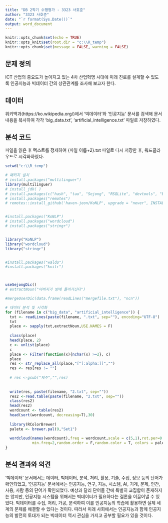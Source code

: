 ```yaml
---
title: "DB 2학기 수행평가 - 3323 사호준"
author: "3323 사호준"
date: "`r format(Sys.Date())`"
output: word_document
---
```


```r
knitr::opts_chunk$set(echo = TRUE)
knitr::opts_knit$set(root.dir = "c:\\R_temp")
knitr::opts_chunk$set(message = FALSE, warning = FALSE)
```
## 문제 정의

ICT 산업의 중요도가 높아지고 있는 4차 산업혁명 시대에 미래 진로를 설계할 수 있도록 인공지능과 빅데이터 간의 상관관계를 조사해 보고자 한다.

## 데이터

위키백과(https://ko.wikipedia.org/)에서 '빅데이터'와 '인공지능' 문서를 검색해 문서 내용을 복사하여 각각 'big_data.txt', 'artificial_intelligence.txt' 파일로 저장하였다.

## 분석 코드

파일을 읽은 후 텍스트를 정제하여 {파일 이름+2}.txt 파일로 다시 저장한 후, 워드클라우드로 시각화하였다.

```r
setwd("c:\\R_temp")

# 패키지 설치
# install.packages("multilinguer")
library(multilinguer)
# install_jdk( )
# install.packages(c("hash", "tau", "Sejong", "RSQLite", "devtools", "bit", "rex", "lazyeval", "htmlwidgets", "crosstalk", "promises", "later", "sessioninfo", "xopen", "bit64", "blob", "DBI", "memoise", "plogr", "covr", "DT", "rcmdcheck", "rversions"), type = "binary")
# install.packages("remotes")
# remotes::install_github('haven-jeon/KoNLP', upgrade = "never", INSTALL_opts=c("--no-multiarch"))


#install.packages("KoNLP")
# install.packages("wordcloud")
# install.packages("stringr")


library("KoNLP")
library("wordcloud")
library("stringr")


#install.packages("waldo")
#install.packages("knitr")



useSejongDic()
# extractNoun("아버지가 방에 들어가신다")

#mergeUserDic(data.frame(readLines("mergefile.txt"), "ncn"))

# 데이터 분석 및 시각화
for (filename in c("big_data", "artificial_intelligence")) {
  txt <- readLines(paste(filename, ".txt", sep=""), encoding="UTF-8")
  txt
  place <- sapply(txt,extractNoun,USE.NAMES = F)
  
  class(place)
  head(place, 2)
  c <- unlist(place)
  c
  place <- Filter(function(x){nchar(x) >=2}, c)
  place
  res <- str_replace_all(place,"[^[:alpha:]]","")
  res <- res[res != ""]
  
  # res <-gsub("제주","",res)
  
  
  write(res, paste(filename, "2.txt", sep=""))
  res2 <-read.table(paste(filename, "2.txt", sep=""))
  class(res2)
  head(res2)
  wordcount <- table(res2)
  head(sort(wordcount, decreasing=T),30)
  
  library(RColorBrewer)
  palete <- brewer.pal(9,"Set1")
  
  wordcloud(names(wordcount),freq = wordcount,scale = c(5,1),rot.per=0.25,
            min.freq=2,random.order = F,random.color = T, colors = palete)
}

```

## 분석 결과와 의견

'빅데이터' 문서에서는 데이터, 빅데이터, 분석, 처리, 활용, 기술, 수집, 정보 등의 단어가 확인되었고, '인공지능' 문서에서는 인공지능, 연구, 지능, 시스템, AI, 기계, 문제, 인간, 사용, 사람 등의 단어가 확인되었다. 예상과 달리 단어들 간에 특별히 교집합이 존재하지는 않지만, 인공지능 시스템을 위해서는 빅데이터가 필요하다는 결론을 이끌어낼 수 있었다. 빅데이터를 수집, 처리, 가공, 분석하여 이를 인공지능의 학습에 활용하면 실제 세계의 문제를 해결할 수 있다는 것이다. 따라서 미래 사회에서는 인공지능과 함께 인공지능의 발전의 토대가 되는 빅데이터 역시 관심을 가지고 공부할 필요가 있을 것이다.